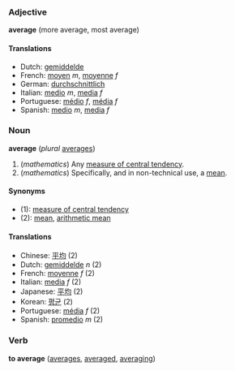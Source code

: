 ===Adjective===
'''average''' (more average, most average)

====Translations====
*Dutch: [[gemiddelde]]
*French: [[moyen]] ''m'', [[moyenne]] ''f''
*German: [[durchschnittlich]]
*Italian: [[medio]] ''m'', [[media]] ''f''
*Portuguese: [[médio]] ''f'', [[média]] ''f''
*Spanish: [[medio]] ''m'', [[media]] ''f''

===Noun===
'''average''' (''plural'' [[averages]])

#(''mathematics'') Any [[measure of central tendency]].
#(''mathematics'') Specifically, and in non-technical use, a [[mean]].

====Synonyms====
*(1): [[measure of central tendency]]
*(2): [[mean]], [[arithmetic mean]]

====Translations====
*Chinese: [[平均]] (2)
*Dutch: [[gemiddelde]] ''n'' (2)
*French: [[moyenne]] ''f'' (2)
*Italian: [[media]] ''f'' (2)
*Japanese: [[平均]] (2)
*Korean: [[평균]] (2)
*Portuguese: [[média]] ''f'' (2)
*Spanish: [[promedio]] ''m'' (2)

===Verb===
'''to average''' ([[averages]], [[averaged]], [[averaging]])